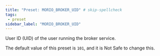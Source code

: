 ```yaml
---
title: "Preset: MORIO_BROKER_UID" # skip-spellcheck
tags:
 - preset
sidebar_label: "MORIO_BROKER_UID"
---
```


User ID (UID) of the user running the broker service.

<Note>

The default value of this preset is `101`, and it is <Label style="danger">Not Safe</Label> to change this.

</Note>
